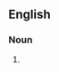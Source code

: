 {{also|stableboys|stable-boys}}

==English==

===Noun===
{{head|en|noun form}}

# {{plural of|stable boy|lang=en}}